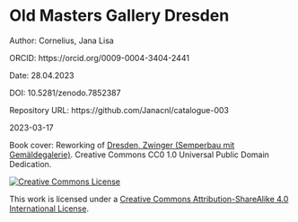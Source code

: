 # Old Masters Gallery Dresden

Author: Cornelius, Jana Lisa

ORCID: https://orcid.org/0009-0004-3404-2441

Date: 28.04.2023

DOI: 10.5281/zenodo.7852387

Repository URL: https://github.com/Janacnl/catalogue-003






2023-03-17



Book cover: Reworking of [Dresden, Zwinger (Semperbau mit Gem&auml;ldegalerie)](https://www.wikidata.org/wiki/Q4890#/media/File:Dresden-Zwinger-Courtyard.11.JPG). Creative Commons CC0 1.0 Universal Public Domain Dedication. 


<a rel="license" href="http://creativecommons.org/licenses/by-sa/4.0/"><img alt="Creative Commons License" style="border-width:0" src="https://i.creativecommons.org/l/by-sa/4.0/88x31.png" /></a>

This work is licensed under a <a rel="license" href="http://creativecommons.org/licenses/by-sa/4.0/">Creative Commons Attribution-ShareAlike 4.0 International License</a>.
